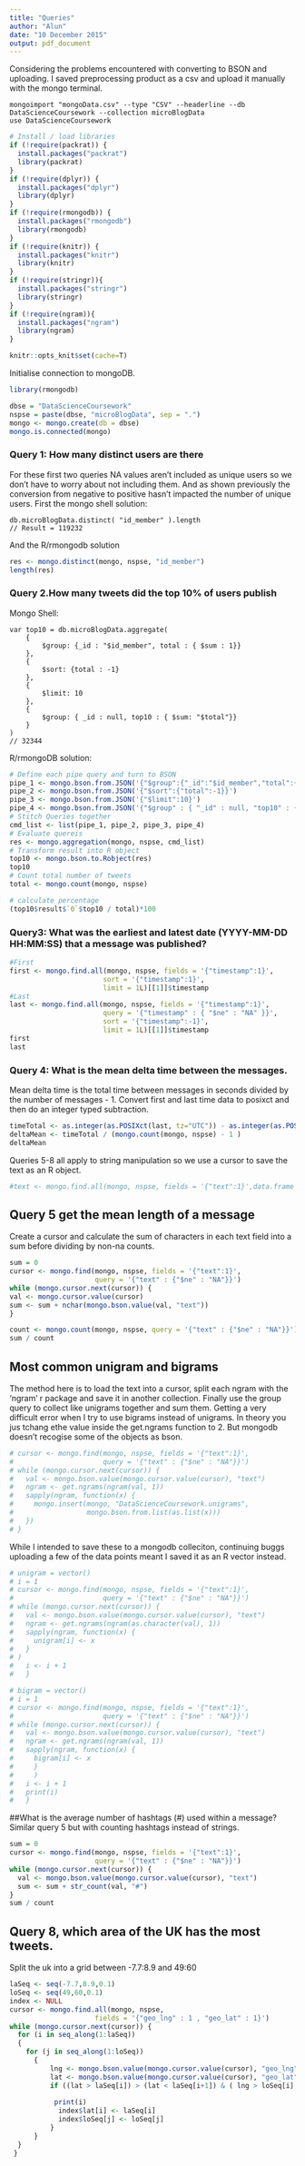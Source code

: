 ```yaml
---
title: "Queries"
author: "Alun"
date: "10 December 2015"
output: pdf_document
---
```

Considering the problems encountered with converting to BSON and uploading. I saved preprocessing product as a csv and upload it manually with the mongo terminal. 
```{}
mongoimport "mongoData.csv" --type "CSV" --headerline --db DataScienceCoursework --collection microBlogData
use DataScienceCoursework
```

```r
# Install / load libraries
if (!require(packrat)) {
  install.packages("packrat")
  library(packrat)
}
if (!require(dplyr)) {
  install.packages("dplyr")
  library(dplyr)
}
if (!require(rmongodb)) {
  install.packages("rmongodb")
  library(rmongodb)
}
if (!require(knitr)) {
  install.packages("knitr")
  library(knitr)
}
if (!require(stringr)){
  install.packages("stringr")
  library(stringr)
}
if (!require(ngram)){
  install.packages("ngram")
  library(ngram)
}
```
```r
knitr::opts_knit$set(cache=T)
```

Initialise connection to mongoDB. 
```r
library(rmongodb)

dbse = "DataScienceCoursework"
nspse = paste(dbse, "microBlogData", sep = ".")
mongo <- mongo.create(db = dbse)
mongo.is.connected(mongo)
```

### Query 1: How many distinct users are there
For these first two queries NA values aren't included as unique users so we don't have to worry about not including them. And as shown previously the conversion from negative to positive hasn't impacted the number of unique users. 
First the mongo shell solution:
```{}
db.microBlogData.distinct( "id_member" ).length
// Result = 119232
```
And the R/rmongodb solution
```r
res <- mongo.distinct(mongo, nspse, "id_member")
length(res)
```

### Query 2.How many tweets did the top 10% of users publish

Mongo Shell:
```{}
var top10 = db.microBlogData.aggregate(
	{
		$group: {_id : "$id_member", total : { $sum : 1}}
	},
	{
		$sort: {total : -1}
	},
	{
		$limit: 10
	},
	{
		$group: { _id : null, top10 : { $sum: "$total"}}
	}
)
// 32344
```
R/rmongoDB solution:
```r
# Define each pipe query and turn to BSON
pipe_1 <- mongo.bson.from.JSON('{"$group":{"_id":"$id_member","total":{"$sum":1}}}')
pipe_2 <- mongo.bson.from.JSON('{"$sort":{"total":-1}}')
pipe_3 <- mongo.bson.from.JSON('{"$limit":10}')
pipe_4 <- mongo.bson.from.JSON('{"$group" : { "_id" : null, "top10" : { "$sum": "$total"}}}')
# Stitch Queries together
cmd_list <- list(pipe_1, pipe_2, pipe_3, pipe_4)
# Evaluate quereis
res <- mongo.aggregation(mongo, nspse, cmd_list)
# Transform result into R object
top10 <- mongo.bson.to.Robject(res)
top10
# Count total number of tweets
total <- mongo.count(mongo, nspse)

# calculate percentage
(top10$result$`0`$top10 / total)*100
```
### Query3:  What was the earliest and latest date (YYYY-MM-DD HH:MM:SS) that a message was published?

```r
#First
first <- mongo.find.all(mongo, nspse, fields = '{"timestamp":1}', 
                       sort = '{"timestamp":1}',
                       limit = 1L)[[1]]$timestamp
#Last
last <- mongo.find.all(mongo, nspse, fields = '{"timestamp":1}',
                       query = '{"timestamp" : { "$ne" : "NA" }}',
                       sort = '{"timestamp":-1}',
                       limit = 1L)[[1]]$timestamp
first
last
```

### Query 4: What is the mean delta time between the messages. 
Mean delta time is the total time between messages in seconds divided by the number of messages - 1. 
Convert first and last time data to posixct and then do an integer typed subtraction. 
```r
timeTotal <- as.integer(as.POSIXct(last, tz="UTC")) - as.integer(as.POSIXct(first, tz = "UTC"))
deltaMean <- timeTotal / (mongo.count(mongo, nspse) - 1 )
deltaMean
```
Queries 5-8 all apply to string manipulation so we use a cursor to save the text as an R object. 
```r
#text <- mongo.find.all(mongo, nspse, fields = '{"text":1}',data.frame = T)
```
## Query 5 get the mean length of a message
Create a cursor and calculate the sum of characters in each text field into a sum before dividing by non-na counts. 
```r
sum = 0
cursor <- mongo.find(mongo, nspse, fields = '{"text":1}', 
                     query = '{"text" : {"$ne" : "NA"}}')
while (mongo.cursor.next(cursor)) {
val <- mongo.cursor.value(cursor)
sum <- sum + nchar(mongo.bson.value(val, "text"))
}

count <- mongo.count(mongo, nspse, query = '{"text" : {"$ne" : "NA"}}')
sum / count
```

## Most common unigram and bigrams
The method here is to load the text into a cursor, split each ngram with the 'ngram' r package and save it in another collection. Finally use the group query to collect like unigrams together and sum them. 
Getting a very difficult error when I try to use bigrams instead of unigrams. In theory you jus tchang ethe value inside the get.ngrams function to 2. But mongodb doesn't recogise some of the objects as bson. 
```r
# cursor <- mongo.find(mongo, nspse, fields = '{"text":1}', 
#                      query = '{"text" : {"$ne" : "NA"}}')
# while (mongo.cursor.next(cursor)) {
#   val <- mongo.bson.value(mongo.cursor.value(cursor), "text")
#   ngram <- get.ngrams(ngram(val, 1))
#   sapply(ngram, function(x) {
#     mongo.insert(mongo, "DataScienceCoursework.unigrams",  
#                  mongo.bson.from.list(as.list(x)))
#   })
# }
```
While I intended to save these to a mongodb colleciton, continuing buggs uploading a few of the data points meant I saved it as an R vector instead. 
```r
# unigram = vector()
# i = 1
# cursor <- mongo.find(mongo, nspse, fields = '{"text":1}', 
#                      query = '{"text" : {"$ne" : "NA"}}')
# while (mongo.cursor.next(cursor)) {
#   val <- mongo.bson.value(mongo.cursor.value(cursor), "text")
#   ngram <- get.ngrams(ngram(as.character(val), 1))
#   sapply(ngram, function(x) {
#     unigram[i] <- x
#   }
# )
#   i <- i + 1
#   }
```

```r
# bigram = vector()
# i = 1
# cursor <- mongo.find(mongo, nspse, fields = '{"text":1}', 
#                      query = '{"text" : {"$ne" : "NA"}}')
# while (mongo.cursor.next(cursor)) {
#   val <- mongo.bson.value(mongo.cursor.value(cursor), "text")
#   ngram <- get.ngrams(ngram(val, 1))
#   sapply(ngram, function(x) {
#     bigram[i] <- x
#     }
#     )
#   i <- i + 1
#   print(i)
#   }

```

##What is the average number of hashtags (#) used within a message? 
Similar query 5 but with counting hashtags instead of strings. 
```r
sum = 0
cursor <- mongo.find(mongo, nspse, fields = '{"text":1}', 
                     query = '{"text" : {"$ne" : "NA"}}')
while (mongo.cursor.next(cursor)) {
  val <- mongo.bson.value(mongo.cursor.value(cursor), "text")
  sum <- sum + str_count(val, "#")
}
sum / count
```
## Query 8, which area of the UK has the most tweets. 
Split the uk into a grid between -7.7:8.9 and 49:60

```r
laSeq <- seq(-7.7,8.9,0.1)
loSeq <- seq(49,60,0.1)
index <- NULL
cursor <- mongo.find.all(mongo, nspse, 
                     fields = '{"geo_lng" : 1 , "geo_lat" : 1}')
while (mongo.cursor.next(cursor)) {
  for (i in seq_along(1:laSeq))
  {
    for (j in seq_along(1:loSeq)) 
      {
          lng <- mongo.bson.value(mongo.cursor.value(cursor), "geo_lng")
          lat <- mongo.bson.value(mongo.cursor.value(cursor), "geo_lat")
          if ((lat > laSeq[i]) > (lat < laSeq[i+1]) & ( lng > loSeq[i] ) & (lng < loSeq[i+1])){
            
           print(i)
            index$lat[i] <- laSeq[i]
            index$loSeq[j] <- loSeq[j]
          }
      }
  }
 }

```